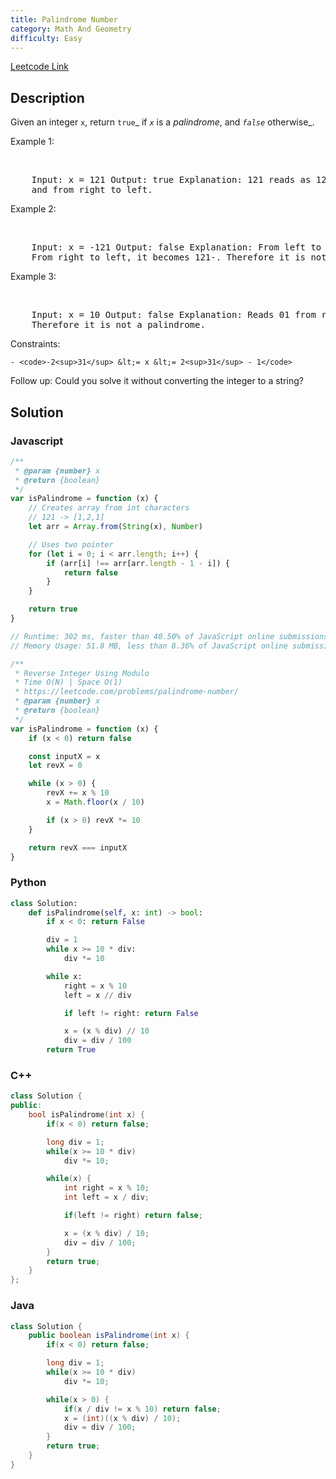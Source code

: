 ```yaml
---
title: Palindrome Number
category: Math And Geometry
difficulty: Easy
---
```


<Callout>

[Leetcode Link](https://leetcode.com/problems/palindrome-number)

</Callout>

## Description

Given an integer <code>x</code>, return <code>true</code>_ if _<code>x</code>_ is a _<span data-keyword="palindrome-integer">_palindrome_</span>_, and _<code>false</code>_ otherwise_.

Example 1:

<br />

<pre className="overflow-x-auto">
	Input: x = 121 Output: true Explanation: 121 reads as 121 from left to right
	and from right to left.
</pre>

Example 2:

<br />

<pre className="overflow-x-auto">
	Input: x = -121 Output: false Explanation: From left to right, it reads -121.
	From right to left, it becomes 121-. Therefore it is not a palindrome.
</pre>

Example 3:

<br />

<pre className="overflow-x-auto">
	Input: x = 10 Output: false Explanation: Reads 01 from right to left.
	Therefore it is not a palindrome.
</pre>

Constraints:

    - <code>-2<sup>31</sup> &lt;= x &lt;= 2<sup>31</sup> - 1</code>

Follow up: Could you solve it without converting the integer to a string?

## Solution

### Javascript

```javascript
/**
 * @param {number} x
 * @return {boolean}
 */
var isPalindrome = function (x) {
	// Creates array from int characters
	// 121 -> [1,2,1]
	let arr = Array.from(String(x), Number)

	// Uses two pointer
	for (let i = 0; i < arr.length; i++) {
		if (arr[i] !== arr[arr.length - 1 - i]) {
			return false
		}
	}

	return true
}

// Runtime: 302 ms, faster than 40.50% of JavaScript online submissions for Palindrome Number.
// Memory Usage: 51.8 MB, less than 8.36% of JavaScript online submissions for Palindrome Number.

/**
 * Reverse Integer Using Modulo
 * Time O(N) | Space O(1)
 * https://leetcode.com/problems/palindrome-number/
 * @param {number} x
 * @return {boolean}
 */
var isPalindrome = function (x) {
	if (x < 0) return false

	const inputX = x
	let revX = 0

	while (x > 0) {
		revX += x % 10
		x = Math.floor(x / 10)

		if (x > 0) revX *= 10
	}

	return revX === inputX
}
```

### Python

```python
class Solution:
    def isPalindrome(self, x: int) -> bool:
        if x < 0: return False

        div = 1
        while x >= 10 * div:
            div *= 10

        while x:
            right = x % 10
            left = x // div

            if left != right: return False

            x = (x % div) // 10
            div = div / 100
        return True

```

### C++

```cpp
class Solution {
public:
    bool isPalindrome(int x) {
        if(x < 0) return false;

        long div = 1;
        while(x >= 10 * div)
            div *= 10;

        while(x) {
            int right = x % 10;
            int left = x / div;

            if(left != right) return false;

            x = (x % div) / 10;
            div = div / 100;
        }
        return true;
    }
};

```

### Java

```java
class Solution {
    public boolean isPalindrome(int x) {
        if(x < 0) return false;

        long div = 1;
        while(x >= 10 * div)
            div *= 10;

        while(x > 0) {
            if(x / div != x % 10) return false;
            x = (int)((x % div) / 10);
            div = div / 100;
        }
        return true;
    }
}

```
